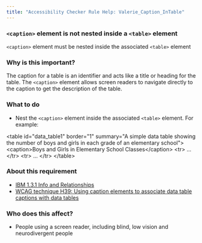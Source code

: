 ```yaml
---
title: "Accessibility Checker Rule Help: Valerie_Caption_InTable"
---
```


<div className="toolHelp">
<Row>
<Column colLg={16} colMd={8} colSm={4} className="toolHead">

### `<caption>` element is not nested inside a `<table>` element

<div id="locLevel"></div>

`<caption>` element must be nested inside the associated `<table>` element

</Column>
</Row>
<Row>
<Column colLg={11} colMd={5} colSm={4} className="toolMain">

### Why is this important?

The caption for a table is an identifier and acts like a title or heading for the table. The `<caption>` element allows screen readers to navigate directly to the caption to get the description of the table.

<div id="locSnippet"></div>

### What to do

 * Nest the `<caption>` element inside the associated `<table>` element. For example:

<CodeSnippet type="multi" light={true}>&lt;table id="data_table1" border="1" summary="A simple data table showing the number of boys and girls in each grade of an elementary school"&gt;
        &lt;caption&gt;Boys and Girls in Elementary School Classes&lt;/caption&gt;
        &lt;tr&gt; ... &lt;/tr&gt;
        &lt;tr&gt; ... &lt;/tr&gt;
&lt;/table&gt;</CodeSnippet>

</Column>
<Column colLg={5} colMd={3} colSm={4} className="toolLeft">

### About this requirement

* [IBM 1.3.1 Info and Relationships](https://www.ibm.com/able/requirements/requirements/#1_3_1)
* [WCAG technique H39: Using caption elements to associate data table captions with data tables](https://www.w3.org/WAI/WCAG21/Techniques/html/H39)

### Who does this affect?

 * People using a screen reader, including blind, low vision and neurodivergent people

</Column>
</Row>
</div>

